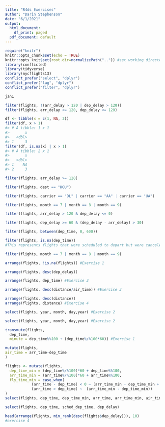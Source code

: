 ```yaml
---
title: "R4ds Exercises"
author: "Darin Stephenson"
date: "6/1/2021"
output:
  html_document:
    df_print: paged
  pdf_document: default
---
```



```r
require("knitr")
knitr::opts_chunk$set(echo = TRUE)
knitr::opts_knit$set(root.dir=normalizePath("..")) #set working directory to the project directory
library(conflicted)
library(tidyverse)
library(nycflights13)
conflict_prefer("select", "dplyr")
conflict_prefer("lag", "dplyr")
conflict_prefer("filter", "dplyr")
```

```r
jan1
```

```r
filter(flights, !(arr_delay > 120 | dep_delay > 120))
filter(flights, arr_delay <= 120, dep_delay <= 120)

```

```r
df <- tibble(x = c(1, NA, 3))
filter(df, x > 1)
#> # A tibble: 1 x 1
#>       x
#>   <dbl>
#> 1     3
filter(df, is.na(x) | x > 1)
#> # A tibble: 2 x 1
#>       x
#>   <dbl>
#> 1    NA
#> 2     3
```

```r
filter(flights, arr_delay >= 120)
```

```r
filter(flights, dest == "HOU")
```

```r
filter(flights, carrier == "DL" | carrier == "AA" | carrier == "UA")
```

```r
filter(flights, month == 7 | month == 8 | month == 9)
```

```r
filter(flights, arr_delay > 120 & dep_delay <= 0)
```

```r
filter(flights, dep_delay >= 60 & (dep_delay - arr_delay) > 30)
```

```r
filter(flights, between(dep_time, 0, 600))
```

```r
filter(flights, is.na(dep_time))
#This represents flights that were scheduled to depart but were canceled
```

```r
filter(flights, month == 7 | month == 8 | month == 9)
```

```r
arrange(flights, !is.na(flights)) #Exercise 1
```

```r
arrange(flights, desc(dep_delay))
```

```r
arrange(flights, dep_time) #Exercise 2
```

```r
arrange(flights, desc(distance/air_time)) #Exercise 3
```

```r
arrange(flights, desc(distance))
arrange(flights, distance) #Exercise 4
```


```r
select(flights, year, month, day,year) #Exercise 2
```

```r
select(flights, year, month, day,year) #Exercise 2
```


```r
transmute(flights,
  dep_time,
  minute = dep_time%%100 + (dep_time%/%100*60)) #Exercise 1
```

```r
mutate(flights, 
air_time = arr_time-dep_time
)
```

```r
flights <- mutate(flights,
  dep_time_min = (dep_time%/%100)*60 + dep_time%%100,
  arr_time_min = (arr_time%/%100)*60 + arr_time%%100,
  fly_time_min = case_when(
            (arr_time - dep_time) < 0 ~ (arr_time_min - dep_time_min + 1440),
            (arr_time > dep_time) ~  (arr_time_min - dep_time_min))
) 
select(flights, dep_time, dep_time_min, arr_time, arr_time_min, air_time, fly_time_min) #exercise 2, last two col compare air time to fly time
```

```r
select(flights, dep_time, sched_dep_time, dep_delay)
```

```r
head(arrange(flights, min_rank(desc(flights$dep_delay))), 10)
#exercise 4
```

```r

```





